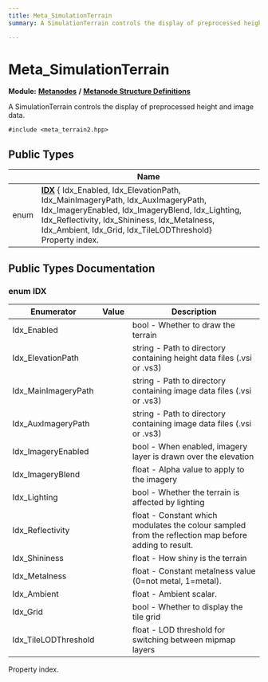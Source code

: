 ```yaml
---
title: Meta_SimulationTerrain
summary: A SimulationTerrain controls the display of preprocessed height and image data. 

---
```


# Meta_SimulationTerrain

**Module:** **[Metanodes](../Modules/group__api__metanodes.mdx)** **/** **[Metanode Structure Definitions](../Modules/group__api__metadefs.mdx)**



A SimulationTerrain controls the display of preprocessed height and image data. 


`#include <meta_terrain2.hpp>`

## Public Types

|                | Name           |
| -------------- | -------------- |
| enum| **[IDX](../Classes/struct_meta___simulation_terrain.mdx#enum-idx)** { Idx_Enabled, Idx_ElevationPath, Idx_MainImageryPath, Idx_AuxImageryPath, Idx_ImageryEnabled, Idx_ImageryBlend, Idx_Lighting, Idx_Reflectivity, Idx_Shininess, Idx_Metalness, Idx_Ambient, Idx_Grid, Idx_TileLODThreshold}<br />Property index.  |

## Public Types Documentation

### enum IDX

| Enumerator | Value | Description |
| ---------- | ----- | ----------- |
| Idx_Enabled | | bool - Whether to draw the terrain   |
| Idx_ElevationPath | | string - Path to directory containing height data files (.vsi or .vs3)   |
| Idx_MainImageryPath | | string - Path to directory containing image data files (.vsi or .vs3)   |
| Idx_AuxImageryPath | | string - Path to directory containing image data files (.vsi or .vs3)   |
| Idx_ImageryEnabled | | bool - When enabled, imagery layer is drawn over the elevation   |
| Idx_ImageryBlend | | float - Alpha value to apply to the imagery   |
| Idx_Lighting | | bool - Whether the terrain is affected by lighting   |
| Idx_Reflectivity | | float - Constant which modulates the colour sampled from the reflection map before adding to result.   |
| Idx_Shininess | | float - How shiny is the terrain   |
| Idx_Metalness | | float - Constant metalness value (0=not metal, 1=metal).   |
| Idx_Ambient | | float - Ambient scalar.   |
| Idx_Grid | | bool - Whether to display the tile grid   |
| Idx_TileLODThreshold | | float - LOD threshold for switching between mipmap layers   |



Property index. 

